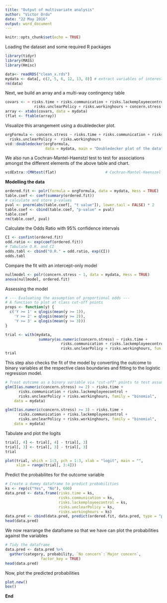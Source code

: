 ```yaml
---
title: "Output of multivariate analysis"
author: "Victor Ordu"
date: "22 May 2016"
output: word_document
---
```


```r
knitr::opts_chunk$set(echo = TRUE)
```


Loading the dataset and some required R packages
```r
library(tidyr)
library(MASS)
library(Hmisc)

data<- readRDS("clean_x.rds")
mydata <- data[, c(2, 5, 6, 12, 13, 8)] # extract variables of interest
rm(data)
```

Next, we build an array and a multi-way contingency table
```r
covars <- ~ risks.time + risks.communication + risks.lackemployeecontrol + 
             risks.unclearPolicy + risks.workinghours + concern.stress
array <- xtabs(covars, data = mydata)
(flat <- ftable(array))
```

Visualize this arrangement using a doubledecker plot.
```r
orgFormula <- concern.stress ~ risks.time + risks.communication + risks.lackemployeecontrol + 
  risks.unclearPolicy +  risks.workinghours 
vcd::doubledecker(orgFormula, 
                  data = mydata, main = "Doubledecker plot of the data")
```

We also run a Cochran-Mantel-Haenstzl test to test for associations amongst the different elements of the above table and chart.
```r
vcdExtra::CMHtest(flat)                      # Cochran-Mantel-Haenszel test
```

**Modelling the data**
```r
ordered.fit <- polr(formula = orgFormula, data = mydata, Hess = TRUE)
table.coef <- coef(summary(ordered.fit))
# calculate and store p-values
pval <- pnorm(abs(table.coef[, "t value"]), lower.tail = FALSE) * 2
table.coef <- cbind(table.coef, "p-value" = pval)
table.coef
rm(table.coef, pval)
```


Calculate the Odds Ratio with 95% confidence intervals
```r
CI <- confint(ordered.fit)
odd.ratio <- exp(coef(ordered.fit))
# Tabulate O.R. and CI
odds.tabl <- cbind("O.R." = odd.ratio, exp(CI))
odds.tabl
```

Compare the fit with an intercept-only model
```r
nullmodel <- polr(concern.stress ~ 1, data = mydata, Hess = TRUE)
anova(nullmodel, ordered.fit)
```

Assessing the model
```r
# --- Evaluating the assumption of proportional odds ---
# A function to plot at class cut-off points
props <- function(y) {
  c('Y >= 1' = qlogis(mean(y >= 1)),
    'Y >= 2' = qlogis(mean(y >= 2)),
    'Y >= 3' = qlogis(mean(y >= 3)))
}

trial <- with(mydata,
               summary(as.numeric(concern.stress) ~ risks.time + 
                         risks.communication + risks.lackemployeecontrol + 
                         risks.unclearPolicy + risks.workinghours, fun = props))
trial
```

This step also checks the fit of the model by converting the outcome to binary variables at the respective class boundaries and fitting to the logistic regression model.
```r
# Treat outcome as a binary variable via "cut-off" points to test assumption
glm(I(as.numeric(concern.stress) >= 2) ~ risks.time + 
      risks.communication + risks.lackemployeecontrol + 
      risks.unclearPolicy + risks.workinghours, family = "binomial",
    data = mydata)

glm(I(as.numeric(concern.stress) >= 3) ~ risks.time + 
      risks.communication + risks.lackemployeecontrol + 
      risks.unclearPolicy + risks.workinghours, family = "binomial",
    data = mydata)
```

Tabulate and plot the logits
```r
trial[, 4] <- trial[, 4] - trial[, 3]
trial[, 3] <- trial[, 3] - trial[, 3]
trial

plot(trial, which = 1:3, pch = 1:3, xlab = "logit", main = "",
     xlim = range(trial[, 3:4]))
```

Predict the probabilites for the outcome variable
```r
# Create a dummy dataframe to predict probabilities
ks <- rep(c("Yes", "No"), 600)
data.pred <- data.frame(risks.time = ks,
                        risks.communication = ks,
                        risks.lackemployeecontrol = ks,
                        risks.unclearPolicy = ks,
                        risks.workinghours = ks)
data.pred <- cbind(data.pred, predict(ordered.fit, data.pred, type = "probs"))
head(data.pred)
```

We now rearrange the dataframe so that we have can plot the probabilities against the variables
```r
# Tidy the dataframe
data.pred <- data.pred %>%
  gather(category, probability, `No concern`:`Major concern`,
                factor_key = TRUE)
head(data.pred)
```

Now, plot the predicted probabilities 
```r
plot.new()
box()
```
**End**
